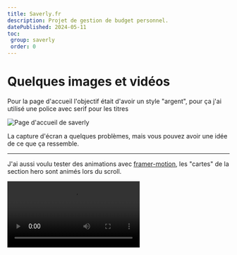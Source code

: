 ```yaml
---
title: Saverly.fr
description: Projet de gestion de budget personnel. 
datePublished: 2024-05-11
toc:
 group: saverly
 order: 0
---
```


# Quelques images et vidéos

Pour la page d'accueil l'objectif était d'avoir un style "argent", pour ça j'ai utilisé une police avec serif pour les titres

![Page d'accueil de saverly](../../../../public/projects/saverly.fr/homepage.png)

La capture d'écran a quelques problèmes, mais vous pouvez avoir une idée de ce que ça ressemble.

--- 

J'ai aussi voulu tester des animations avec [framer-motion](https://www.framer.com/motion/?ref=vahor.fr), les "cartes" de la section hero sont animés lors du scroll.

<Video src="../../../../public/projects/saverly.fr/homepage-animations.mp4" title="Animations de la page d'accueil"  loop />

Les autres animations viennent de [magic ui](https://magicui.design/?ref=vahor.fr).

---

Et finalement, l'onboarding et une petite démo de l'application.

<Video src="../../../../public/projects/saverly.fr/demo.mp4" title="Onboarding de saverly"  controls />

La vidéo est un peu longue, au sommaire:

1. On commence par un onboarding
    1. Demander un nom
    2. Création d'une enveloppe
    3. Création d'une transaction
    4. Création d'un abonnement

Chaque étape est animée avec un swipe de droite à gauche lorsqu'on passe à la page suivante (inversement si on clique sur retour)

2. On arrive sur le dashboard
    1. On voit les graphs, les listes.
    2. On peut modifier les transactions
    3. On peut ajouter des abonnements
    4. Et filtrer par date

Ici toute la donnée est stockée en local et synchronisée avec le serveur, ce qui permet d'avoir aucun chargement, ou spinner lors des modifications.

---

Une partie que j'apprécie particulièrement est le modal de création d'abonnement.

<Video src="../../../../public/projects/saverly.fr/modal-abonnement.mp4" title="Modal de création d'abonnement" loop />

L'affichage des prochaines executions, les détails sur les "s" lorsqu'il y a plusieurs jours, les icons, filtres.. tous ces détails sans aucun chargement sont parfaits.

--- 

# Stack

- Next.js
- Tailwind
- Drizzle - **(nouveau)** pour gerer la connexion à la db / remplacer prisma
- Replicache / PusherJs - **nouveau)** pour la partie localfirst
- Clerk - **(nouveau)** pour la partie auth
- next-safe-action - **(nouveau)** pour gerer les appels d'api et remplacer trpc


C'est vraiment une stack très intéressante. Je pense la reprendre dans un autre projet.\
Dans certains cas trpc est trop lourd, `next-safe-action` le remplace très bien.

Le côté replicache est vraiment vraiment intéressant. Compliqué à mettre en place, mais une fois fait ça fonctionne très bien.\
Un mutator côté client et une méthode similaire côté serveur pour synchroniser.
N'avoir aucun chargement est tellement plaisant 😎

Cette application ne peut pas exister sans ce principe, quelqu'un en extérieur, avec un réseau faible n'enregistrera jamais une dépense si le site doit charger pendant quelques secondes avec des spinners.

# Conclusion

Ce projet n'a pas été très long, la mise en place de replicache a été la plus grosse partie. Tout cela a pris 3 petits week-ends.

Pour le moment le code reste privé, mais si je n'en fait rien je le rendrai public.
